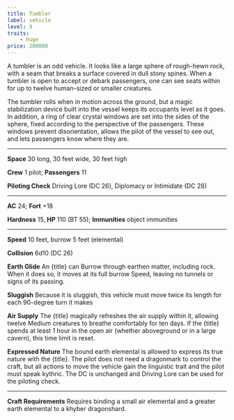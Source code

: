 ```yaml
---
title: Tumbler
label: vehicle
level: 9
traits:
    - huge
price: 200000
---
```


A tumbler is an odd vehicle. It looks like a large sphere of rough-hewn rock, with a seam that breaks a surface covered in dull stony spines. When a tumbler is open to accept or debark passengers, one can see seats within for up to twelve human-sized or smaller creatures.

The tumbler rolls when in motion across the ground, but a magic stabilization device built into the vessel keeps its occupants level as it goes. In addition, a ring of clear crystal windows are set into the sides of the sphere, fixed according to the perspective of the passengers. These windows prevent disorientation, allows the pilot of the vessel to see out, and lets passengers know where they are.

---

**Space** 30 long, 30 feet wide, 30 feet high

**Crew** 1 pilot; **Passengers** 11

**Piloting Check** Driving Lore (DC 26), Diplomacy or Intimidate (DC 28)

---

**AC** 24; **Fort** +18

**Hardness** 15, **HP** 110 (BT 55); **Immunities** object immunities

---

**Speed** 10 feet, burrow 5 feet (elemental)

**Collision** 6d10 (DC 26)

**Earth Glide** An {title} can Burrow through earthen matter, including rock. When it does so, it moves at its full burrow Speed, leaving no tunnels or signs of its passing.

**Sluggish** Because it is sluggish, this vehicle must move twice its length for each 90-degree turn it makes

**Air Supply** The {title} magically refreshes the air supply within it, allowing twelve Medium creatures to breathe comfortably for ten days. If the {title} spends at least 1 hour in the open air (whether aboveground or in a large cavern), this time limit is reset.

**Expressed Nature** The bound earth elemental is allowed to express its true nature with the {title}. The pilot does not need a dragonmark to control the craft, but all actions to move the vehicle gain the linguistic trait and the pilot must speak kythric. The DC is unchanged and Driving Lore can be used for the piloting check.

---

**Craft Requirements** Requires binding a small air elemental and a greater earth elemental to a khyber dragonshard.
